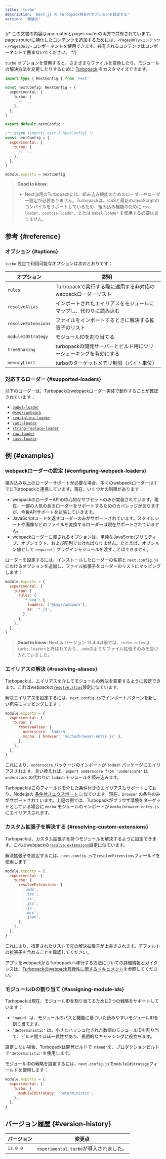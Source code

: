 ```yaml
---
title: 'turbo'
description: 'Next.js の Turbopack特有のオプションを設定する'
version: '実験的'
---
```


{/* この文書の内容はapp routerとpages routerの両方で共有されています。pages routerに特化したコンテンツを追加するためには、`<PagesOnly>コンテンツ</PagesOnly>` コンポーネントを使用できます。共有されるコンテンツはコンポーネントで囲まないでください。 */}

`turbo` オプションを使用すると、さまざまなファイルを変換したり、モジュールの解決方法を変更したりするために [Turbopack](/docs/app/api-reference/turbopack) をカスタマイズできます。

<Tabs>
<TabItem value="ts" label="TypeScript">

```ts title="next.config.ts" switcher
import type { NextConfig } from 'next'

const nextConfig: NextConfig = {
  experimental: {
    turbo: {
      // ...
    },
  },
}

export default nextConfig
```

</TabItem>
<TabItem value="js" label="JavaScript">

```js title="next.config.js" switcher
/** @type {import('next').NextConfig} */
const nextConfig = {
  experimental: {
    turbo: {
      // ...
    },
  },
}

module.exports = nextConfig
```

</TabItem>
</Tabs>

> **Good to know**:
>
> - Next.js用のTurbopackには、組み込み機能のためのローダーやローダー設定が必要ありません。Turbopackは、CSSと最新のJavaScriptのコンパイルをサポートしているため、組み込み機能のために `css-loader`、`postcss-loader`、または `babel-loader` を使用する必要はありません。

## 参考 {#reference}

### オプション {#options}

`turbo` 設定で利用可能なオプションは次のとおりです：

| オプション          | 説明                                                               |
| ------------------- | ------------------------------------------------------------------ |
| `rules`             | Turbopackで実行する際に適用する非対応のwebpackローダーリスト       |
| `resolveAlias`      | インポートされたエイリアスをモジュールにマップし、代わりに読み込む |
| `resolveExtensions` | ファイルをインポートするときに解決する拡張子のリスト               |
| `moduleIdStrategy`  | モジュールIDを割り当てる                                           |
| `treeShaking`       | turbopackの開発サーバーとビルド用にツリーシェーキングを有効にする  |
| `memoryLimit`       | turboのターゲットメモリ制限（バイト単位）                          |

### 対応するローダー {#supported-loaders}

以下のローダーは、Turbopackのwebpackローダー実装で動作することが確認されています：

- [`babel-loader`](https://www.npmjs.com/package/babel-loader)
- [`@svgr/webpack`](https://www.npmjs.com/package/@svgr/webpack)
- [`svg-inline-loader`](https://www.npmjs.com/package/svg-inline-loader)
- [`yaml-loader`](https://www.npmjs.com/package/yaml-loader)
- [`string-replace-loader`](https://www.npmjs.com/package/string-replace-loader)
- [`raw-loader`](https://www.npmjs.com/package/raw-loader)
- [`sass-loader`](https://www.npmjs.com/package/sass-loader)

## 例 {#examples}

### webpackローダーの設定 {#configuring-webpack-loaders}

組み込み以上のローダーサポートが必要な場合、多くのwebpackローダーはすでにTurbopackと連携しています。現在、いくつかの制限があります：

- webpackのローダーAPIの中心的なサブセットのみが実装されています。現在、一部の人気のあるローダーをサポートするためのカバレッジがありますが、今後APIサポートを拡張していきます。
- JavaScriptコードを返すローダーのみがサポートされています。スタイルシートや画像などのファイルを変換するローダーは現在サポートされていません。
- webpackローダーに渡されるオプションは、単純なJavaScriptプリミティブ、オブジェクト、および配列でなければなりません。たとえば、オプション値として `require()` プラグインモジュールを渡すことはできません。

ローダーを設定するには、インストールしたローダーの名前と `next.config.js` におけるオプションを追加し、ファイル拡張子をローダーのリストにマッピングします：

```js title="next.config.js"
module.exports = {
  experimental: {
    turbo: {
      rules: {
        '*.svg': {
          loaders: ['@svgr/webpack'],
          as: '*.js',
        },
      },
    },
  },
}
```

> **Good to know**: Next.js バージョン 13.4.4以前では、`turbo.rules`は`turbo.loaders`と呼ばれており、`.mdx`のようなファイル拡張子のみを受け入れていました。

### エイリアスの解決 {#resolving-aliases}

Turbopackは、エイリアスを介してモジュールの解決を変更するように設定できます。これはwebpackの[`resolve.alias`](https://webpack.js.org/configuration/resolve/#resolvealias)設定に似ています。

解決エイリアスを設定するには、`next.config.js`でインポートパターンを新しい宛先にマッピングします：

```js title="next.config.js"
module.exports = {
  experimental: {
    turbo: {
      resolveAlias: {
        underscore: 'lodash',
        mocha: { browser: 'mocha/browser-entry.js' },
      },
    },
  },
}
```

これにより、`underscore` パッケージのインポートが `lodash` パッケージにエイリアスされます。言い換えれば、`import underscore from 'underscore'` は `underscore` の代わりに `lodash` モジュールを読み込みます。

Turbopackはこのフィールドを介した条件付きのエイリアスもサポートしており、Node.jsの [条件付きエクスポート](https://nodejs.org/docs/latest-v18.x/api/packages.html#conditional-exports) に似ています。現在、`browser` の条件のみがサポートされています。上記の例では、Turbopackがブラウザ環境をターゲットとしている場合に `mocha` モジュールのインポートが `mocha/browser-entry.js` にエイリアスされます。

### カスタム拡張子を解決する {#resolving-custom-extensions}

Turbopackは、カスタム拡張子を持つモジュールを解決するように設定できます。これはwebpackの[`resolve.extensions`](https://webpack.js.org/configuration/resolve/#resolveextensions)設定に似ています。

解決拡張子を設定するには、`next.config.js`で`resolveExtensions`フィールドを使用します：

```js title="next.config.js"
module.exports = {
  experimental: {
    turbo: {
      resolveExtensions: [
        '.mdx',
        '.tsx',
        '.ts',
        '.jsx',
        '.js',
        '.mjs',
        '.json',
      ],
    },
  },
}
```

これにより、指定されたリストで元の解決拡張子が上書きされます。デフォルトの拡張子を含めることを確認してください。

アプリをwebpackからTurbopackへ移行する方法についての詳細情報とガイダンスは、[Turbopackのwebpack互換性に関するドキュメント](https://turbo.build/pack/docs/migrating-from-webpack)を参照してください。

### モジュールIDの割り当て {#assigning-module-ids}

Turbopackは現在、モジュールIDを割り当てるために2つの戦略をサポートしています：

- `'named'` は、モジュールのパスと機能に基づいた読みやすいモジュールIDを割り当てます。
- `'deterministic'` は、小さなハッシュ化された数値のモジュールIDを割り当て、ビルド間でほぼ一貫性があり、長期的なキャッシングに役立ちます。

設定しない場合、Turbopackは開発ビルドで`'named'`を、プロダクションビルドで`'deterministic'`を使用します。

モジュールIDの戦略を設定するには、`next.config.js`で`moduleIdStrategy`フィールドを使用します：

```js title="next.config.js"
module.exports = {
  experimental: {
    turbo: {
      moduleIdStrategy: 'deterministic',
    },
  },
}
```

## バージョン履歴 {#version-history}

| バージョン | 変更点                                 |
| ---------- | -------------------------------------- |
| `13.0.0`   | `experimental.turbo`が導入されました。 |
